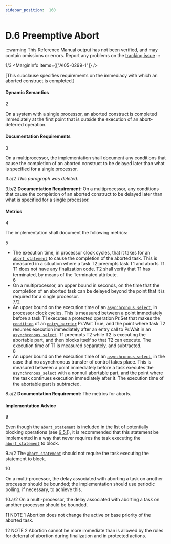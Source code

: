 ```yaml
---
sidebar_position:  160
---
```


# D.6 Preemptive Abort

:::warning
This Reference Manual output has not been verified,
and may contain omissions or errors.
Report any problems on the [tracking issue](https://github.com/ada-lang-io/ada-lang-io/issues/20)
:::


<MarginText>1/3</MarginText>
<MarginInfo items={["AI05-0299-1"]} />
<p>[This subclause specifies requirements on the immediacy with which an aborted construct is completed.] <br /></p>


#### Dynamic Semantics

<MarginText>2</MarginText>
<p>On a system with a single processor, an aborted construct is completed immediately at the first point that is outside the execution of an abort-deferred operation.<br /></p>


#### Documentation Requirements

<MarginText>3</MarginText>
<p>On a multiprocessor, the implementation shall document any conditions that cause the completion of an aborted construct to be delayed later than what is specified for a single processor. <br /></p>

<MarginText>3.a/2</MarginText>
<Admonition type="aarm" aarm="note" title="Note: ">
<em>This paragraph was deleted.</em><br /></Admonition>

<MarginText>3.b/2</MarginText>
<Admonition type="aarm" aarm="note" title="Note: ">
<strong>Documentation Requirement: </strong>On a multiprocessor, any conditions that cause the completion of an aborted construct to be delayed later than what is specified for a single processor.<br /></Admonition>


#### Metrics

<MarginText>4</MarginText>
<p>The implementation shall document the following metrics: <br /></p>

<MarginText>5</MarginText>
<ul>
<li>The execution time, in processor clock cycles, that it takes for an <code><a href="../AA-9/AA-9.8#S0284">abort_statement</a></code> to cause the completion of the aborted task. This is measured in a situation where a task T2 preempts task T1 and aborts T1. T1 does not have any finalization code. T2 shall verify that T1 has terminated, by means of the Terminated attribute.<br /></li>
<MarginText>6</MarginText>
<li>On a multiprocessor, an upper bound in seconds, on the time that the completion of an aborted task can be delayed beyond the point that it is required for a single processor.<br /></li>
<MarginText>7/2</MarginText>
<MarginInfo items={["AI95-00114-01"]} />
<li>An upper bound on the execution time of an <code><a href="../AA-9/AA-9.7#S0280">asynchronous_select</a></code>, in processor clock cycles. This is measured between a point immediately before a task T1 executes a protected operation Pr.Set that makes the <code><a href="../AA-4/AA-4.5#S0150">condition</a></code> of an <code><a href="../AA-9/AA-9.5#S0262">entry_barrier</a></code> Pr.Wait True, and the point where task T2 resumes execution immediately after an entry call to Pr.Wait in an <code><a href="../AA-9/AA-9.7#S0280">asynchronous_select</a></code>. T1 preempts T2 while T2 is executing the abortable part, and then blocks itself so that T2 can execute. The execution time of T1 is measured separately, and subtracted.<br /></li>
<MarginText>8</MarginText>
<li>An upper bound on the execution time of an <code><a href="../AA-9/AA-9.7#S0280">asynchronous_select</a></code>, in the case that no asynchronous transfer of control takes place. This is measured between a point immediately before a task executes the <code><a href="../AA-9/AA-9.7#S0280">asynchronous_select</a></code> with a nonnull abortable part, and the point where the task continues execution immediately after it. The execution time of the abortable part is subtracted. <br /></li>
</ul>
<MarginText>8.a/2</MarginText>
<Admonition type="aarm" aarm="note" title="Note: ">
<strong>Documentation Requirement: </strong>The metrics for aborts.<br /></Admonition>


#### Implementation Advice

<MarginText>9</MarginText>
<p>Even though the <code><a href="../AA-9/AA-9.8#S0284">abort_statement</a></code> is included in the list of potentially blocking operations (see <a href="../AA-9/AA-9.5#Subclause_9.5.1">9.5.1</a>), it is recommended that this statement be implemented in a way that never requires the task executing the <code><a href="../AA-9/AA-9.8#S0284">abort_statement</a></code> to block.<br /></p>

<MarginText>9.a/2</MarginText>
<Admonition type="aarm" aarm="implementation-advice" title="Implementation Advice">
<strong></strong>The <code><a href="../AA-9/AA-9.8#S0284">abort_statement</a></code> should not require the task executing the statement to block.<br /></Admonition>

<MarginText>10</MarginText>
<p>On a multi-processor, the delay associated with aborting a task on another processor should be bounded; the implementation should use periodic polling, if necessary, to achieve this.<br /></p>

<MarginText>10.a/2</MarginText>
<Admonition type="aarm" aarm="implementation-advice" title="Implementation Advice">
<strong></strong>On a multi-processor, the delay associated with aborting a task on another processor should be bounded.<br /></Admonition>

<MarginText>11</MarginText>
<Admonition type="aarm" aarm="note" title="Note: ">
NOTE 1   Abortion does not change the active or base priority of the aborted task.<br /></Admonition>

<MarginText>12</MarginText>
<Admonition type="aarm" aarm="note" title="Note: ">
NOTE 2   Abortion cannot be more immediate than is allowed by the rules for deferral of abortion during finalization and in protected actions.<br /></Admonition>

